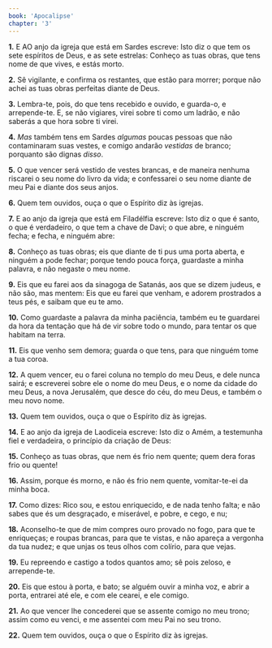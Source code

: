 ```yaml
---
book: 'Apocalipse'
chapter: '3'
---
```


**1.** E AO anjo da igreja que está em Sardes escreve: Isto diz o que tem os sete espíritos de Deus, e as sete estrelas: Conheço as tuas obras, que tens nome de que vives, e estás morto.

**2.** Sê vigilante, e confirma os restantes, que estão para morrer; porque não achei as tuas obras perfeitas diante de Deus.

**3.** Lembra-te, pois, do que tens recebido e ouvido, e guarda-o, e arrepende-te. E, se não vigiares, virei sobre ti como um ladrão, e não saberás a que hora sobre ti virei.

**4.** *Mas* também tens em Sardes *algumas* poucas pessoas que não contaminaram suas vestes, e comigo andarão *vestidas* de branco; porquanto são dignas *disso*.

**5.** O que vencer será vestido de vestes brancas, e de maneira nenhuma riscarei o seu nome do livro da vida; e confessarei o seu nome diante de meu Pai e diante dos seus anjos.

**6.** Quem tem ouvidos, ouça o que o Espírito diz às igrejas.

**7.** E ao anjo da igreja que está em Filadélfia escreve: Isto diz o que é santo, o que é verdadeiro, o que tem a chave de Davi; o que abre, e ninguém fecha; e fecha, e ninguém abre:

**8.** Conheço as tuas obras; eis que diante de ti pus uma porta aberta, e ninguém a pode fechar; porque tendo pouca força, guardaste a minha palavra, e não negaste o meu nome.

**9.** Eis que eu farei aos da sinagoga de Satanás, aos que se dizem judeus, e não são, mas mentem: Eis que eu farei que venham, e adorem prostrados a teus pés, e saibam que eu te amo.

**10.** Como guardaste a palavra da minha paciência, também eu te guardarei da hora da tentação que há de vir sobre todo o mundo, para tentar os que habitam na terra.

**11.** Eis que venho sem demora; guarda o que tens, para que ninguém tome a tua coroa.

**12.** A quem vencer, eu o farei coluna no templo do meu Deus, e dele nunca sairá; e escreverei sobre ele o nome do meu Deus, e o nome da cidade do meu Deus, a nova Jerusalém, que desce do céu, do meu Deus, e também o meu novo nome.

**13.** Quem tem ouvidos, ouça o que o Espírito diz às igrejas.

**14.** E ao anjo da igreja de Laodiceia escreve: Isto diz o Amém, a testemunha fiel e verdadeira, o princípio da criação de Deus:

**15.** Conheço as tuas obras, que nem és frio nem quente; quem dera foras frio ou quente!

**16.** Assim, porque és morno, e não és frio nem quente, vomitar-te-ei da minha boca.

**17.** Como dizes: Rico sou, e estou enriquecido, e de nada tenho falta; e não sabes que és um desgraçado, e miserável, e pobre, e cego, e nu;

**18.** Aconselho-te que de mim compres ouro provado no fogo, para que te enriqueças; e roupas brancas, para que te vistas, e não apareça a vergonha da tua nudez; e que unjas os teus olhos com colírio, para que vejas.

**19.** Eu repreendo e castigo a todos quantos amo; sê pois zeloso, e arrepende-te.

**20.** Eis que estou à porta, e bato; se alguém ouvir a minha voz, e abrir a porta, entrarei até ele, e com ele cearei, e ele comigo.

**21.** Ao que vencer lhe concederei que se assente comigo no meu trono; assim como eu venci, e me assentei com meu Pai no seu trono.

**22.** Quem tem ouvidos, ouça o que o Espírito diz às igrejas.
